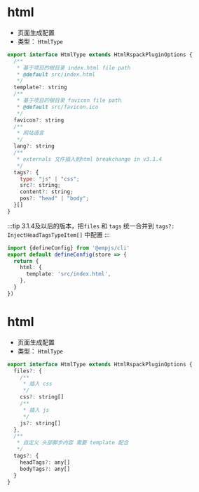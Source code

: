 

# html
<Badge text="breakchange in v3.1.4" type="warning" />

+ 页面生成配置
+ 类型： `HtmlType`
```js
export interface HtmlType extends HtmlRspackPluginOptions {
  /**
   * 基于项目的根目录 index.html file path
   * @default src/index.html
   */
  template?: string
  /**
   * 基于项目的根目录 favicon file path
   * @default src/favicon.ico
   */
  favicon?: string
  /**
   * 网站语言
   */
  lang?: string
  /**
   * externals 文件插入到html breakchange in v3.1.4
   */
  tags?: {
    type: "js" | "css";
    src?: string;
    content?: string;
    pos?: "head" | "body";
  }[]
}
```
:::tip
3.1.4及以后的版本，把`files` 和 `tags` 统一合并到 `tags?: InjectHeadTagsTypeItem[]` 中配置
:::
```ts title="emp-config.js"
import {defineConfig} from '@empjs/cli'
export default defineConfig(store => {
  return {
    html: {
      template: 'src/index.html',
    },
  }
})
```




# html
<Badge text="html.files removed in version 3.1.4 and html.tags upgrade in version 3.1.4 " type="warning" />

+ 页面生成配置
+ 类型： `HtmlType`
```js
export interface HtmlType extends HtmlRspackPluginOptions {
  files?: {
    /**
     * 插入 css
     */
    css?: string[]
    /**
     * 插入 js
     */
    js?: string[]
  },
  /**
   * 自定义 头部脚步内容 需要 template 配合 
   */
  tags?: {
    headTags?: any[]
    bodyTags?: any[]
  }
}
```